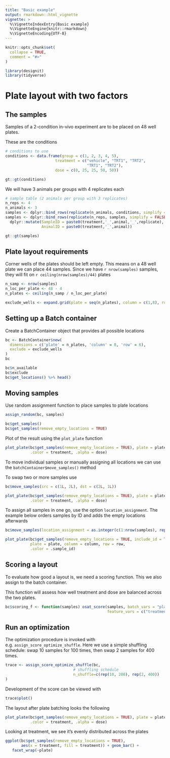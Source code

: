 ```yaml
---
title: "Basic example"
output: rmarkdown::html_vignette
vignette: >
  %\VignetteIndexEntry{Basic example}
  %\VignetteEngine{knitr::rmarkdown}
  %\VignetteEncoding{UTF-8}
---
```


```r
knitr::opts_chunk$set(
  collapse = TRUE,
  comment = "#>"
)
```

```r
library(designit)
library(tidyverse)
```

<!-- ## Example 1 -->

<!-- This is a basic example: -->

<!-- ```{r example1} -->
<!-- anno <- tribble( -->
<!--   ~Cell,         ~Trt, ~Type, ~Rep, -->
<!--    "WT",    "treated",   "A",    1, -->
<!--    "WT",    "treated",   "A",    2,   -->
<!--    "WT", "nontreated",   "A",    1, -->
<!--    "WT", "nontreated",   "A",    2, -->
<!--    "WT",    "control",   "A",    1, -->
<!--    "WT",    "control",   "A",    2, -->
<!--    "WT",    "treated",   "B",    1, -->
<!--    "WT",    "treated",   "B",    2,   -->
<!--    "WT", "nontreated",   "B",    1, -->
<!--    "WT", "nontreated",   "B",    2, -->
<!--    "WT",    "control",   "A",    1, -->
<!--    "WT",    "control",   "A",    2, -->
<!--    "KO",    "treated",   "A",    1, -->
<!--    "KO",    "treated",   "A",    2,   -->
<!--    "KO", "nontreated",   "A",    1, -->
<!--    "KO", "nontreated",   "A",    2, -->
<!--    "KO",    "treated",   "B",    1, -->
<!--    "KO",    "treated",   "B",    2,   -->
<!--    "KO", "nontreated",   "B",    1, -->
<!--    "KO", "nontreated",   "B",    2,   -->
<!-- ) -->
<!-- ``` -->


# Plate layout with two factors

## The samples

Samples of a 2-condition in-vivo experiment are to be
placed on 48 well plates.

These are the conditions

```r

# conditions to use
conditions <- data.frame(group = c(1, 2, 3, 4, 5),
                      treatment = c("vehicle", "TRT1", "TRT2",
                                    "TRT1", "TRT2"),
                      dose = c(0, 25, 25, 50, 50))

gt::gt(conditions)
```

We will have 3 animals per groups with 4 replicates each

```r
# sample table (2 animals per group with 3 replicates)
n_reps <- 4
n_animals <- 3
samples <- dplyr::bind_rows(replicate(n_animals, conditions, simplify = FALSE), .id = 'animal') 
samples <- dplyr::bind_rows(replicate(n_reps, samples, simplify = FALSE), .id = 'replicate') %>%
  dplyr::mutate(SampleID = paste0(treatment,'_',animal,'_',replicate),
                AnimalID = paste0(treatment,'_',animal))

gt::gt(samples)
```
## Plate layout requirements

Corner wells of the plates should be left empty.
This means on a 48 well plate we can place 44 samples.
Since we have `r nrow(samples)` samples, they will fit on
`r ceiling(nrow(samples)/44)` plates

```r
n_samp <- nrow(samples)
n_loc_per_plate <- 48 - 4
n_plates <- ceiling(n_samp / n_loc_per_plate)

exclude_wells <- expand.grid(plate = seq(n_plates), column = c(1,8), row = c(1,6))
```

## Setting up a Batch container

Create a BatchContainer object that provides all possible locations

```r
bc <- BatchContainer$new(
  dimensions = c('plate' = n_plates, 'column' = 8, 'row' = 6),
  exclude = exclude_wells
)
bc

bc$n_available
bc$exclude
bc$get_locations() %>% head()
```

## Moving samples

Use random assignment function to place samples to plate locations

```r
assign_random(bc, samples)

bc$get_samples()
bc$get_samples(remove_empty_locations = TRUE)

```


Plot of the result using the `plot_plate` function

```r
plot_plate(bc$get_samples(remove_empty_locations = TRUE), plate = plate, column = column, row = row,
           .color = treatment, .alpha = dose)
```

To move individual samples or manually assigning all locations we can use the 
`batchContainer$move_samples()` method

To swap two or more samples use
```r
bc$move_samples(src = c(1L, 2L), dst = c(2L, 1L))

plot_plate(bc$get_samples(remove_empty_locations = TRUE), plate = plate, column = column, row = row,
           .color = treatment, .alpha = dose)
```

To assign all samples in one go, use the option `location_assignment`.
The example below orders samples by ID and adds the empty locations afterwards
```r
bc$move_samples(location_assignment = as.integer(c(1:nrow(samples), rep(NA, (bc$n_available - nrow(samples))))))

plot_plate(bc$get_samples(remove_empty_locations = TRUE, include_id = TRUE), 
           plate = plate, column = column, row = row,
           .color = .sample_id)
```

## Scoring a layout

To evaluate how good a layout is, we need a scoring function. 
This we also assign to the batch container.

This function will assess how well treatment 
and dose are balanced across the two plates.

```r
bc$scoring_f <- function(samples) osat_score(samples, batch_vars = "plate", 
                                             feature_vars = c("treatment", "dose"))$score
```

## Run an optimization

The optimization procedure is invoked with e.g. `assign_score_optimize_shuffle`.
Here we use a simple shuffling schedule: 
swap 10 samples for 100 times, then swap 2 samples for 400 times.

```r
trace <- assign_score_optimize_shuffle(bc,
                              # shuffling schedule
                              n_shuffle=c(rep(10, 200), rep(2, 400))
)
```

Development of the score can be viewed with

```r
trace$plot()
```


The layout after plate batching looks the following

```r
plot_plate(bc$get_samples(remove_empty_locations = TRUE), plate = plate, column = column, row = row,
           .color = treatment, .alpha = dose)
```

Looking at treatment, we see it's evenly distributed across the plates

```r
ggplot(bc$get_samples(remove_empty_locations = TRUE),
       aes(x = treatment, fill = treatment)) + geom_bar() +  
   facet_wrap(~plate)
```
